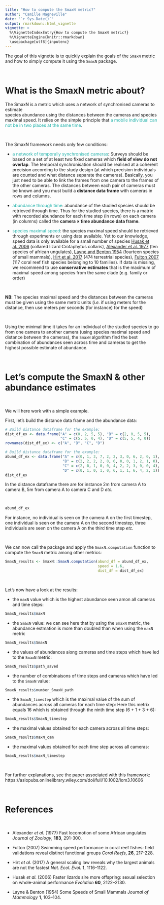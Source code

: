 ```yaml
---
title: "How to compute the SmaxN metric?"
author: "Camille Magneville"
date: "`r Sys.Date()`"
output: rmarkdown::html_vignette
vignette: >
  %\VignetteIndexEntry{How to compute the SmaxN metric?}
  %\VignetteEngine{knitr::rmarkdown}
  \usepackage[utf8]{inputenc}
---
```



The goal of this vignette is to quickly explain the goals of the `SmaxN` metric 
and how to simply compute it using the `SmaxN` package.

<br>


# What is the SmaxN metric about? 


The SmaxN is a metric which uses a network of synchronised cameras to estimate  
species abundance using the distances between the cameras and species maximal speed.
It relies on the simple principle that <span style="color: lightseagreen;">a mobile 
individual can not be in two places at the same time</span>.

<br>

The SmaxN framework needs only few conditions:

* <span style="color: lightseagreen;">a network of temporally synchronised cameras</span>: Surveys should be based on a set of at least two fixed cameras
which **field of view do not overlap**. The temporal synchronisation should be 
realised at a coherent precision according to the study design (at which 
precision individuals are counted and what distance separate the cameras). 
Basically, you just need to be able to link the frames from one camera to the 
frames of the other cameras. The distances between each pair of cameras must
be known and you must build a **distance data frame** with cameras in rows and 
columns.

* <span style="color: lightseagreen;">abundance through time</span>: abundance 
of the studied species should be retrieved through time. Thus for the studied 
species, there is a matrix with recorded abundance for each time step (in rows) 
on each camera (in columns) called the **camera × time abundance data frame**.

* <span style="color: lightseagreen;">species maximal speed</span>: the species 
maximal speed should be retrieved through experiments or using data available.
Yet to our knowledge, speed data is only available for a small number of species
[Husak et al. 2006](https://onlinelibrary.wiley.com/doi/abs/10.1111/j.0014-3820.2006.tb01849.x) (collared lizard Crotaphytus collaris), [Alexander et al. 1977](https://zslpublications.onlinelibrary.wiley.com/doi/10.1111/j.1469-7998.1977.tb04188.x) (ten species of african ungulates), [Layne and Benton 1954](https://academic.oup.com/jmammal/article-abstract/35/1/103/847724?redirectedFrom=fulltext) (fourteen species of small mammals), [Hirt et al. 2017](https://pubmed.ncbi.nlm.nih.gov/29046579/) (474 terrestrial species), [Fulton 2007](https://link.springer.com/article/10.1007/s00338-007-0195-0) (117 coral reef fish species belonging to 10 families). If data is missing, we recommend to 
use **conservative estimates** that is the maximum of maximal speed among 
species from the same clade (e.g. family or order)

<br>

**NB**: The species maximal speed and the distances between the cameras must be
given using the same metric units (*i.e.* if using meters for the distance,
then use meters per seconds (for instance) for the speed)

<br>

Using the minimal time it takes for an individual of the studied species to go 
from one camera to another camera (using species maximal speed and distance 
between the cameras), the `SmaxN` algorithm find the best combination of 
abundances seen across time and cameras to get the highest possible estimate
of abundance.

<br>


# Let's compute the SmaxN & other abundance estimates


<br>

We will here work with a simple example.

First, let's build the distance data frame and the abundance data:


```r
# Build distance dataframe for the example:
dist_df_ex <- data.frame("A" = c(0, 2, 5, 5), "B" = c(2, 0, 5, 5), 
                         "C" = c(5, 5, 0, 4), "D" = c(5, 5, 4, 0))
rownames(dist_df_ex) <- c("A", "B", "C", "D")

# Build distance dataframe for the example:
abund_df_ex <- data.frame("A" = c(0, 1, 3, 7, 2, 2, 3, 0, 6, 2, 0, 1), 
                          "B" = c(2, 2, 2, 2, 0, 0, 0, 0, 1, 2, 1, 0), 
                          "C" = c(2, 0, 1, 0, 0, 4, 2, 2, 3, 0, 0, 4), 
                          "D" = c(0, 1, 0, 1, 0, 6, 1, 1, 6, 4, 2, 1))
dist_df_ex
```

In the distance dataframe there are for instance 2m from camera A to 
camera B, 5m from camera A to camera C and D *etc.*

<br>

```r
abund_df_ex
```

For instance, no individual is seen on the camera A on the first timestep, one individual is seen on the camera A on the second timestep, three individuals are 
seen on the camera A on the third time step *etc.*

<br> 

We can now call the package and apply the `SmaxN.computation` function to compute the `SmaxN` metric
among other metrics:


```r

SmaxN_results <- SmaxN::SmaxN.computation(abund_df = abund_df_ex, 
                                          speed = 1.6, 
                                          dist_df = dist_df_ex)
```

<br>

Let's now have a look at the results:

* the `maxN` value which is the highest abundance seen amon all cameras and 
time steps:

```r
SmaxN_results$maxN
```

* the `SmaxN` value: we can see here that by using the `SmaxN` metric, the 
abundance estmation is more than doubled than when using the `maxN` metric

```r
SmaxN_results$SmaxN
```

* the values of abundances along cameras and time steps which have led to the
`SmaxN` metric:

```r
SmaxN_results$path_saved
```

* the number of combinaisons of time steps and cameras which have led to the 
`SmaxN` value:

```r
SmaxN_results$number_SmaxN_path
```

* the `SmaxN_timestep` which is the maximal value of the sum of abundances 
across all cameras for each time step: Here this metrix equals 16 which is obtained through the ninth time step (6 + 1 + 3 + 6):

```r
SmaxN_results$SmaxN_timestep
```

* the maximal values obtained for each camera across all time steps:

```r
SmaxN_results$maxN_cam
```

* the maximal values obtained for each time step across all cameras:

```r
SmaxN_results$maxN_timestep
```


<br />

For further explanations, see the paper associated with this 
framework: https://aslopubs.onlinelibrary.wiley.com/doi/full/10.1002/lom3.10606


<br>

# References

<br />

- Alexander _et al._ (1977) 
Fast locomotion of some African ungulates
_Journal of Zoology_, **183**, 291-300.

- Fulton (2007) 
Swimming speed performance in coral reef fishes: field validations reveal 
distinct functional groups
_Coral Reefs_, **26**, 217-228.

- Hirt _et al._ (2017) 
A general scaling law reveals why the largest animals are not the fastest 
_Nat. Ecol. Evol._ **1**, 1116–1122.

- Husak _et al._ (2006) 
Faster lizards sire more offspring: sexual selection on whole-animal performance 
_Evolution_ **60**, 2122–2130.

- Layne & Benton (1954) 
Some Speeds of Small Mammals
_Journal of Mammology_ **1**, 103–104.
